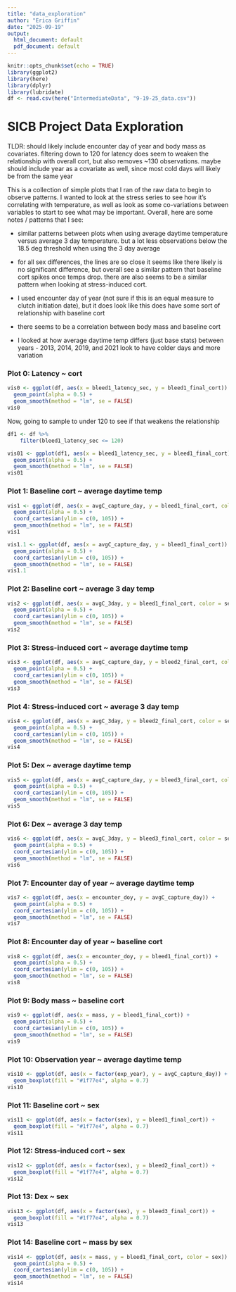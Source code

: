 ```yaml
---
title: "data_exploration"
author: "Erica Griffin"
date: "2025-09-19"
output:
  html_document: default
  pdf_document: default
---
```


```r
knitr::opts_chunk$set(echo = TRUE)
library(ggplot2)
library(here)
library(dplyr)
library(lubridate)
df <- read.csv(here("IntermediateData", "9-19-25_data.csv"))
```

# SICB Project Data Exploration

TLDR: should likely include encounter day of year and body mass as covariates. filtering down to 120 for latency does seem to weaken the relationship with overall cort, but also removes ~130 observations. maybe should include year as a covariate as well, since most cold days will likely be from the same year 

This is a collection of simple plots that I ran of the raw data to begin to observe patterns. I wanted to look at the stress series to see how it's correlating with temperature, as well as look as some co-variations between variables to start to see what may be important. Overall, here are some notes / patterns that I see:

-   similar patterns between plots when using average daytime temperature versus average 3 day temperature. but a lot less observations below the 18.5 deg threshold when using the 3 day average

-   for all sex differences, the lines are so close it seems like there likely is no significant difference, but overall see a similar pattern that baseline cort spikes once temps drop. there are also seems to be a similar pattern when looking at stress-induced cort.

-   I used encounter day of year (not sure if this is an equal measure to clutch initiation date), but it does look like this does have some sort of relationship with baseline cort

-   there seems to be a correlation between body mass and baseline cort

-   I looked at how average daytime temp differs (just base stats) between years - 2013, 2014, 2019, and 2021 look to have colder days and more variation

### Plot 0: Latency ~ cort

```r

vis0 <- ggplot(df, aes(x = bleed1_latency_sec, y = bleed1_final_cort)) +
  geom_point(alpha = 0.5) +     
  geom_smooth(method = "lm", se = FALSE)
vis0

```
Now, going to sample to under 120 to see if that weakens the relationship 

```r
df1 <- df %>%
    filter(bleed1_latency_sec <= 120)

vis01 <- ggplot(df1, aes(x = bleed1_latency_sec, y = bleed1_final_cort)) +
  geom_point(alpha = 0.5) +     
  geom_smooth(method = "lm", se = FALSE)
vis01
```

### Plot 1: Baseline cort \~ average daytime temp

```r
vis1 <- ggplot(df, aes(x = avgC_capture_day, y = bleed1_final_cort, color = sex)) +
  geom_point(alpha = 0.5) +     
  coord_cartesian(ylim = c(0, 105)) +
  geom_smooth(method = "lm", se = FALSE)
vis1
```

```r
vis1.1 <- ggplot(df, aes(x = avgC_capture_day, y = bleed1_final_cort)) +
  geom_point(alpha = 0.5) +     
  coord_cartesian(ylim = c(0, 105)) +
  geom_smooth(method = "lm", se = FALSE)
vis1.1
```

### Plot 2: Baseline cort \~ average 3 day temp

```r
vis2 <- ggplot(df, aes(x = avgC_3day, y = bleed1_final_cort, color = sex)) +
  geom_point(alpha = 0.5) +     
  coord_cartesian(ylim = c(0, 105)) +
  geom_smooth(method = "lm", se = FALSE) 
vis2
```

### Plot 3: Stress-induced cort \~ average daytime temp

```r
vis3 <- ggplot(df, aes(x = avgC_capture_day, y = bleed2_final_cort, color = sex)) +
  geom_point(alpha = 0.5) +     
  coord_cartesian(ylim = c(0, 105)) +
  geom_smooth(method = "lm", se = FALSE) 
vis3
```

### Plot 4: Stress-induced cort \~ average 3 day temp

```r
vis4 <- ggplot(df, aes(x = avgC_3day, y = bleed2_final_cort, color = sex)) +
  geom_point(alpha = 0.5) +     
  coord_cartesian(ylim = c(0, 105)) +
  geom_smooth(method = "lm", se = FALSE) 
vis4
```

### Plot 5: Dex \~ average daytime temp

```r
vis5 <- ggplot(df, aes(x = avgC_capture_day, y = bleed3_final_cort, color = sex)) +
  geom_point(alpha = 0.5) +     
  coord_cartesian(ylim = c(0, 105)) +
  geom_smooth(method = "lm", se = FALSE) 
vis5
```

### Plot 6: Dex \~ average 3 day temp

```r
vis6 <- ggplot(df, aes(x = avgC_3day, y = bleed3_final_cort, color = sex)) +
  geom_point(alpha = 0.5) +     
  coord_cartesian(ylim = c(0, 105)) +
  geom_smooth(method = "lm", se = FALSE) 
vis6
```

### Plot 7: Encounter day of year \~ average daytime temp

```r
vis7 <- ggplot(df, aes(x = encounter_doy, y = avgC_capture_day)) +
  geom_point(alpha = 0.5) +     
  coord_cartesian(ylim = c(0, 105)) +
  geom_smooth(method = "lm", se = FALSE)
vis7
```

### Plot 8: Encounter day of year \~ baseline cort

```r
vis8 <- ggplot(df, aes(x = encounter_doy, y = bleed1_final_cort)) +
  geom_point(alpha = 0.5) +     
  coord_cartesian(ylim = c(0, 105)) +
  geom_smooth(method = "lm", se = FALSE)
vis8
```

### Plot 9: Body mass \~ baseline cort

```r
vis9 <- ggplot(df, aes(x = mass, y = bleed1_final_cort)) +
  geom_point(alpha = 0.5) +     
  coord_cartesian(ylim = c(0, 105)) +
  geom_smooth(method = "lm", se = FALSE)
vis9
```

### Plot 10: Observation year \~ average daytime temp

```r
vis10 <- ggplot(df, aes(x = factor(exp_year), y = avgC_capture_day)) + 
  geom_boxplot(fill = "#1f77e4", alpha = 0.7) 
vis10
```

### Plot 11: Baseline cort \~ sex

```r
vis11 <- ggplot(df, aes(x = factor(sex), y = bleed1_final_cort)) + 
  geom_boxplot(fill = "#1f77e4", alpha = 0.7) 
vis11
```

### Plot 12: Stress-induced cort \~ sex

```r
vis12 <- ggplot(df, aes(x = factor(sex), y = bleed2_final_cort)) + 
  geom_boxplot(fill = "#1f77e4", alpha = 0.7) 
vis12
```

### Plot 13: Dex \~ sex

```r
vis13 <- ggplot(df, aes(x = factor(sex), y = bleed3_final_cort)) + 
  geom_boxplot(fill = "#1f77e4", alpha = 0.7) 
vis13
```

### Plot 14: Baseline cort \~ mass by sex

```r
vis14 <- ggplot(df, aes(x = mass, y = bleed1_final_cort, color = sex)) +
  geom_point(alpha = 0.5) +     
  coord_cartesian(ylim = c(0, 105)) +
  geom_smooth(method = "lm", se = FALSE)
vis14
```

